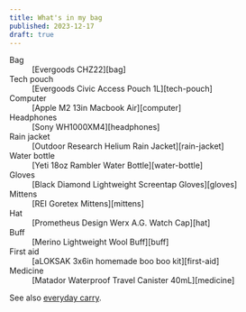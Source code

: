 ```yaml
---
title: What's in my bag
published: 2023-12-17
draft: true
---
```


<dl>
<dt>Bag</dt>
<dd>[Evergoods CHZ22][bag]</dd>
<dt>Tech pouch</dt>
<dd>[Evergoods Civic Access Pouch 1L][tech-pouch]</dd>
<dt>Computer</dt>
<dd>[Apple M2 13in Macbook Air][computer]</dd>
<dt>Headphones</dt>
<dd>[Sony WH1000XM4][headphones]</dd>
<dt>Rain jacket</dt>
<dd>[Outdoor Research Helium Rain Jacket][rain-jacket]</dd>
<dt>Water bottle</dt>
<dd>[Yeti 18oz Rambler Water Bottle][water-bottle]</dd>
<dt>Gloves</dt>
<dd>[Black Diamond Lightweight Screentap Gloves][gloves]</dd>
<dt>Mittens</dt>
<dd>[REI Goretex Mittens][mittens]</dd>
<dt>Hat</dt>
<dd>[Prometheus Design Werx A.G. Watch Cap][hat]</dd>
<dt>Buff</dt>
<dd>[Merino Lightweight Wool Buff][buff]</dd>
<dt>First aid</dt>
<dd>[aLOKSAK 3x6in homemade boo boo kit][first-aid]</dd>
<dt>Medicine</dt>
<dd>[Matador Waterproof Travel Canister 40mL][medicine]</dd>
</dl>

<Spacer height="lg" />

See also [everyday carry](/everyday-carry).

[bag]: https://evergoods.us/collections/civic-half-zip-series/products/civic-half-zip-22l
[tech-pouch]: https://evergoods.us/collections/pouches/products/civic-access-pouch-1l
[computer]: https://www.apple.com/macbook-air-13-and-15-m2/
[headphones]: https://electronics.sony.com/audio/headphones/headband/p/wh1000xm4-b
[rain-jacket]: https://www.outdoorresearch.com/products/mens-helium-rain-jacket-275386
[water-bottle]: https://www.yeti.com/shop-by-color/white/21071501348.html
[gloves]: https://www.blackdiamondequipment.com/en_US/product/lightweight-screentap-gloves/?colorid=5922
[mittens]: https://www.rei.com/product/194829/rei-co-op-minimalist-gtx-mittens-20?color=BLACK
[hat]: https://prometheusdesignwerx.com/collections/headwear/products/a-g-watch-cap-terra?variant=45008460874015
[buff]: https://www.buff.com/us/merino-lightweight-neckwear-buff-solid-bark-bark-113010843.html?size=16675
[first-aid]: https://www.bhphotovideo.com/c/product/1125989-REG/loksak_lok_alokd2_3x6_2_aloksak_bags_3_37x6_37.html
[medicine]: https://www.matadorequipment.com/products/waterproof-travel-canister-small?variant=32201638772849